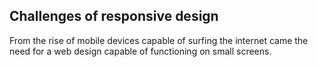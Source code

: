 
<Meta title="Challenges of responsive design/Origin" />

## Challenges of responsive design

From the rise of mobile devices capable of surfing the internet came the need for a web design capable of functioning on small screens.
